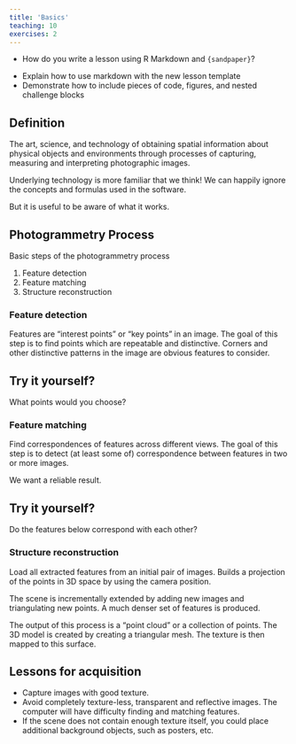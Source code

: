 ```yaml
---
title: 'Basics'
teaching: 10
exercises: 2
---
```


:::::::::::::::::::::::::::::::::::::: questions 

- How do you write a lesson using R Markdown and `{sandpaper}`?

::::::::::::::::::::::::::::::::::::::::::::::::

::::::::::::::::::::::::::::::::::::: objectives

- Explain how to use markdown with the new lesson template
- Demonstrate how to include pieces of code, figures, and nested challenge blocks

::::::::::::::::::::::::::::::::::::::::::::::::










## Definition
The art, science, and technology of 
obtaining spatial information 
about physical objects and environments 
through processes of capturing, 
measuring and interpreting photographic images.


Underlying technology is more familiar 
that we think! We can happily ignore 
the concepts and formulas used 
in the software. 

But it is useful to be aware of what it works.


## Photogrammetry Process

Basic steps of the photogrammetry process

1. Feature detection
2. Feature matching
3. Structure reconstruction


### Feature detection

Features are "interest points" or 
"key points" in an image. 
The goal of this step is to find 
points which are repeatable and distinctive.
Corners and other distinctive patterns 
in the image are obvious features to consider.

:::::::::::challenge 

## Try it yourself?
What points would you choose?
:::::::
:::::::::::::solution

::::::::::::::::::::

 
### Feature matching

Find correspondences of features across 
different views. 
The goal of this step is to 
detect (at least some of) 
correspondence between features in 
two or more images. 

We want a reliable result.



:::::::::::challenge 

## Try it yourself?
Do the features below correspond with each other?

:::::::
:::::::::::::solution

::::::::::::::::::::

### Structure reconstruction

Load all extracted features from an 
initial pair of images. Builds a 
projection of the points in 3D space by using the camera position.


The scene is incrementally 
extended by adding new images and 
triangulating new points. A much denser set of features is produced.

The output of this process is 
a "point cloud" or a collection of points. 
The 3D model is created by creating a
triangular mesh. The texture is then mapped to this surface.
 
 
## Lessons for acquisition

- Capture images with good texture.
- Avoid completely texture-less, 
transparent and reflective images. 
The computer will have difficulty 
finding and matching features.
- If the scene does not contain 
enough texture itself, you could 
place additional background objects, 
such as posters, etc.


